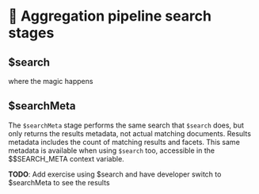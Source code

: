# 👐 Aggregation pipeline search stages

## $search

where the magic happens

## $searchMeta

The `$searchMeta` stage performs the same search that `$search` does, but only returns the results metadata, not actual matching documents. Results metadata includes the count of matching results and facets. This same metadata is available when using `$search` too, accessible in the $$SEARCH_META context variable.

**TODO**: Add exercise using $search and have developer switch to $searchMeta to see the results